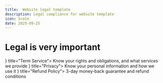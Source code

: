 ```yaml
---
title:  Website legal template
description: Legal compliance for website template
icon: Scale
date: 2025-09-25
---
```


# Legal is very important

<Cards>
  <Card icon={<ReceiptText />} title="Term Service">
    Know your rights and obligations, and what services we provide
  </Card>
  <Card icon={<ShieldUser />} title="Privacy">
    Know your personal information and how we use it
  </Card>
  <Card icon={<CheckLine />} title="Refund Policy">
    3-day money-back guarantee and refund conditions
  </Card>
</Cards>


